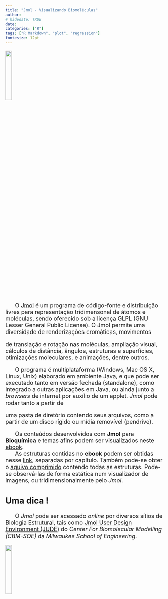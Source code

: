 ```yaml
---
title: "Jmol - Visualizando Biomoléculas"
author: 
# hidedate: TRUE
date:  
categories: ["R"]
tags: ["R Markdown", "plot", "regression"]
fontesize: 12pt
---
```

<font size="4">

![](jmol.png){width=20%}

|       O [Jmol](http://jmol.sourceforge.net/) é um programa de código-fonte e distribuição livres para representação tridimensonal de átomos e moléculas, sendo oferecido sob a licença GLPL (GNU Lesser General Public License). O Jmol permite uma diversidade de renderizações cromáticas, movimentos
de translação e rotação nas moléculas, ampliação visual, cálculos de distância, ângulos, estruturas e superfícies, otimizações moleculares, e animações, dentre outros.

|       O programa é multiplataforma (Windows, Mac OS X, Linux, Unix) elaborado em ambiente Java, e que pode ser executado tanto em versão fechada (standalone), como integrado a outras aplicações em Java, ou ainda junto a *browsers* de internet por auxílio de um applet. *Jmol* pode rodar tanto a partir de
uma pasta de diretório contendo seus arquivos, como a partir de um disco rígido ou mídia removível (pendrive).

|       Os conteúdos desenvolvidos com **Jmol** para **Bioquímica** e temas afins podem ser visualizados neste [ebook](.\BioqEstrutJmol.pdf).
|       As estruturas contidas no **ebook** podem ser obtidas nesse [link](.\figBook\figuras.html), separadas por capítulo. Também pode-se obter o [aquivo comprimido](.\figBook\figBook.zip) contendo todas as estruturas. Pode-se observá-las de forma estática num visualizador de imagens, ou tridimensionalmente pelo *Jmol*.

## Uma dica ! ## 

|       O *Jmol* pode ser acessado *online* por diversos sítios de Biologia Estrutural, tais como [Jmol User Design Environment (JUDE)](https://cbm.msoe.edu/modelingResources/jmolUserDesignEnvironment/#forward){target="\_blank"} do *Center For Biomolecular Modelling (CBM-SOE)* da *Milwaukee School of Engineering*.

![](jmol2.png){width=20%}


</font>
